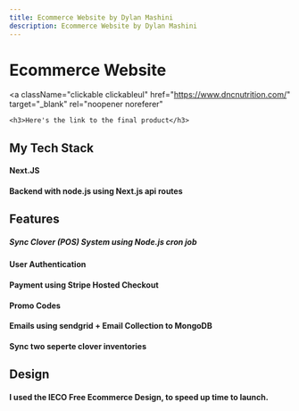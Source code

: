 ```yaml
---
title: Ecommerce Website by Dylan Mashini
description: Ecommerce Website by Dylan Mashini
---
```


# Ecommerce Website

<a
	className="clickable clickableul"
	href="https://www.dncnutrition.com/"
	target="_blank"
	rel="noopener noreferer"
>
	<h3>Here's the link to the final product</h3>
</a>

## My Tech Stack

#### Next.JS

#### Backend with node.js using Next.js api routes

## Features

##### Sync Clover (POS) System using Node.js cron job

#### User Authentication

#### Payment using Stripe Hosted Checkout

#### Promo Codes

#### Emails using sendgrid + Email Collection to MongoDB

#### Sync two seperte clover inventories

## Design

#### I used the IECO Free Ecommerce Design, to speed up time to launch.
